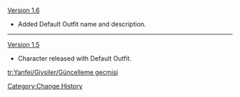 [[Version 1.6]]
* Added Default Outfit name and description.
----
[[Version 1.5]]
* Character released with Default Outfit.
<noinclude>
[[Category:Change History]]
[[tr:Yanfei/Giysiler/Güncelleme geçmişi]]
</noinclude>